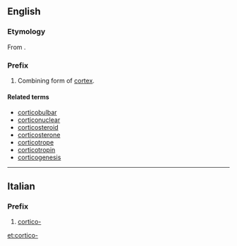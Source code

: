 ==English==

===Etymology===
From {{etyl|la}} {{term|lang=la|cortex||bark}}.

===Prefix===
{{en-prefix}}

# <span class="use-with-mention">Combining form of <span class="mention">[[cortex]]</span>.

====Related terms====
* [[corticobulbar]]
* [[corticonuclear]]
* [[corticosteroid]]
* [[corticosterone]]
* [[corticotrope]]
* [[corticotropin]]
* [[corticogenesis]]

----
==Italian==

===Prefix===
{{infl|it|prefix}}

# [[#English|cortico-]]

[[et:cortico-]]